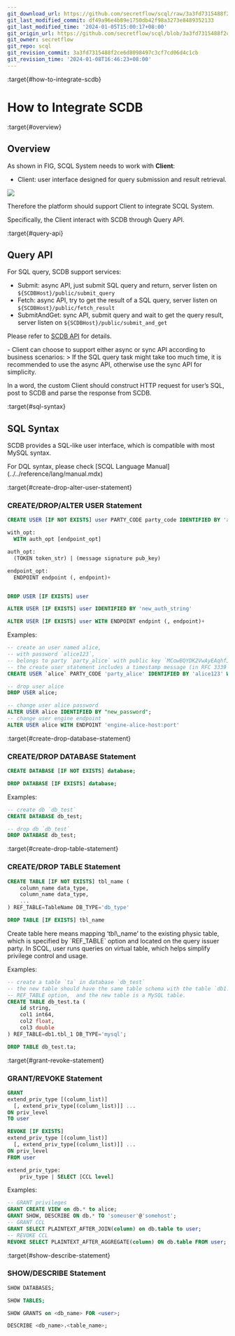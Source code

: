 ```yaml
---
git_download_url: https://github.com/secretflow/scql/raw/3a3fd7315488f2ce6d8098497c3cf7cd06d4c1cb/docs/topics/clients/integrate-scdb.rst
git_last_modified_commit: df49a96e4b89e1750db42f98a3273e8489352133
git_last_modified_time: '2024-01-05T15:00:17+08:00'
git_origin_url: https://github.com/secretflow/scql/blob/3a3fd7315488f2ce6d8098497c3cf7cd06d4c1cb/docs/topics/clients/integrate-scdb.rst
git_owner: secretflow
git_repo: scql
git_revision_commit: 3a3fd7315488f2ce6d8098497c3cf7cd06d4c1cb
git_revision_time: '2024-01-08T16:46:23+08:00'
---
```


:target{#how-to-integrate-scdb}

# How to Integrate SCDB

:target{#overview}

## Overview

As shown in FIG, SCQL System needs to work with <strong>Client</strong>:

- Client: user interface designed for query submission and result retrieval.

![](../../_assets/scql_system.png)

Therefore the platform should support Client to integrate SCQL System.

Specifically, the Client interact with SCDB through Query API.

:target{#query-api}

## Query API

For SQL query, SCDB support services:

- Submit: async API, just submit SQL query and return, server listen on `${SCDBHost}/public/submit_query`
- Fetch: async API, try to get the result of a SQL query, server listen on `${SCDBHost}/public/fetch_result`
- SubmitAndGet: sync API, submit query and wait to get the query result, server listen on `${SCDBHost}/public/submit_and_get`

Please refer to [SCDB API](../../reference/scdb-api.mdx) for details.

<Container type="note">
  - Client can choose to support either async or sync API according to business scenarios:
    > If the SQL query task might take too much time, it is recommended to use the async API, otherwise use the sync API for simplicity.
</Container>

In a word, the custom Client should construct HTTP request for user’s SQL, post to SCDB and parse the response from SCDB.

:target{#sql-syntax}

## SQL Syntax

SCDB provides a SQL-like user interface, which is compatible with most MySQL syntax.

<Container type="note">
  For DQL syntax, please check [<span>SCQL Language Manual</span>](../../reference/lang/manual.mdx)
</Container>

:target{#create-drop-alter-user-statement}

### <Target id="create-user-stm" />CREATE/DROP/ALTER USER Statement

```SQL
CREATE USER [IF NOT EXISTS] user PARTY_CODE party_code IDENTIFIED BY 'auth_string' [with_opt]

with_opt:
  WITH auth_opt [endpoint_opt]

auth_opt:
  (TOKEN token_str) | (message signature pub_key)

endpoint_opt:
  ENDPOINT endpoint (, endpoint)+


DROP USER [IF EXISTS] user

ALTER USER [IF EXISTS] user IDENTIFIED BY 'new_auth_string'

ALTER USER [IF EXISTS] user WITH ENDPOINT endpint (, endpoint)+
```

Examples:

```SQL
-- create an user named alice,
-- with password `alice123`,
-- belongs to party `party_alice` with public key `MCowBQYDK2VwAyEAqhfJVWZX32aVh00fUqfrbrGkwboi8ZpTpybLQ4rbxoA=`.
-- the create user statement includes a timestamp message (in RFC 3339 formats), and signed by the party's private key.
CREATE USER `alice` PARTY_CODE 'party_alice' IDENTIFIED BY 'alice123' WITH '2023-08-23T15:46:16.096262218+08:00' 'DK/V80pV8bsWkXwgyRBrca7P2V2O03nC1pEldnJF+1dUnnL2NoRGKhAjSMv0ubuflT4yUmoIPRzwOi/bOsf2BQ==' 'MCowBQYDK2VwAyEAqhfJVWZX32aVh00fUqfrbrGkwboi8ZpTpybLQ4rbxoA=';

-- drop user alice
DROP USER alice;

-- change user alice password
ALTER USER alice IDENTIFIED BY "new_password";
-- change user engine endpoint
ALTER USER alice WITH ENDPOINT 'engine-alice-host:port'
```

:target{#create-drop-database-statement}

### <Target id="create-database-stm" />CREATE/DROP DATABASE Statement

```SQL
CREATE DATABASE [IF NOT EXISTS] database;

DROP DATABASE [IF EXISTS] database;
```

Examples:

```SQL
-- create db `db_test`
CREATE DATABASE db_test;

-- drop db `db_test`
DROP DATABASE db_test;
```

:target{#create-drop-table-statement}

### <Target id="create-table" />CREATE/DROP TABLE Statement

```SQL
CREATE TABLE [IF NOT EXISTS] tbl_name (
    column_name data_type,
    column_name data_type,
    ...
) REF_TABLE=TableName DB_TYPE='db_type'

DROP TABLE [IF EXISTS] tbl_name
```

<Container type="note">
  Create table here means mapping ‘tbl\_name’ to the existing physic table, which is specified by `REF_TABLE` option and located on the query issuer party.
  In SCQL, user runs queries on virtual table, which helps simplify privilege control and usage.
</Container>

Examples:

```SQL
-- create a table `ta` in database `db_test`
-- the new table should have the same table schema with the table `db1.tbl_1` specified by
-- REF_TABLE option,  and the new table is a MySQL table.
CREATE TABLE db_test.ta (
    id string,
    col1 int64,
    col2 float,
    col3 double
) REF_TABLE=db1.tbl_1 DB_TYPE='mysql';

DROP TABLE db_test.ta;
```

:target{#grant-revoke-statement}

### <Target id="scql-grant-revoke" />GRANT/REVOKE Statement

```SQL
GRANT
extend_priv_type [(column_list)]
  [, extend_priv_type[(column_list)]] ...
ON priv_level
TO user

REVOKE [IF EXISTS]
extend_priv_type [(column_list)]
  [, extend_priv_type[(column_list)]] ...
ON priv_level
FROM user

extend_priv_type:
    priv_type | SELECT [CCL level]
```

Examples:

```SQL
-- GRANT privileges
GRANT CREATE VIEW on db.* to alice;
GRANT SHOW, DESCRIBE ON db.* TO 'someuser'@'somehost';
-- GRANT CCL
GRANT SELECT PLAINTEXT_AFTER_JOIN(column) on db.table to user;
-- REVOKE CCL
REVOKE SELECT PLAINTEXT_AFTER_AGGREGATE(column) ON db.table FROM user;
```

:target{#show-describe-statement}

### SHOW/DESCRIBE Statement

```SQL
SHOW DATABASES;

SHOW TABLES;

SHOW GRANTS on <db_name> FOR <user>;

DESCRIBE <db_name>.<table_name>;
```
